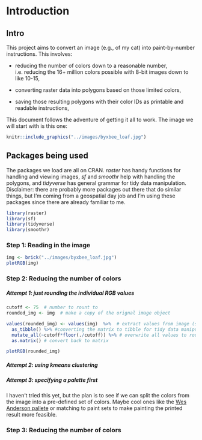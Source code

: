 # Introduction {#paintByNumbers}

## Intro

This project aims to convert an image (e.g., of my cat) into paint-by-number instructions. This involves:

* reducing the number of colors down to a reasonable number, i.e. reducing the 16+ million colors possible with 8-bit images down to like 10-15,

* converting raster data into polygons based on those limited colors,

* saving those resulting polygons with their color IDs as printable and readable instructions,

This document follows the adventure of getting it all to work. The image we will start with is this one:

```r
knitr::include_graphics("../images/byxbee_loaf.jpg")
```


## Packages being used

The packages we load are all on CRAN. *raster* has handy functions for handling and viewing images, *sf* and *smoothr* help with handling the polygons, and *tidyverse* has general grammar for tidy data manipulation. Disclaimer: there are probably more packages out there that do similar things, but I'm coming from a geospatial day job and I'm using these packages since there are already familiar to me. 

```r
library(raster)
library(sf)
library(tidyverse)
library(smoothr)
```

### Step 1: Reading in the image

```r
img <- brick("../images/byxbee_loaf.jpg") 
plotRGB(img)
```

### Step 2: Reducing the number of colors

##### Attempt 1: just rounding the individual RGB values

```r
cutoff <- 75  # number to rount to
rounded_img <- img  # make a copy of the orignal image object

values(rounded_img) <- values(img)  %>%  # extract values from image (strip spatial component)
  as_tibble() %>% #converting the matrix to tibble for tidy data manipulation
  mutate_all(~cutoff*floor(./cutoff)) %>% # overwrite all values to rounded down values to cutoff
  as.matrix() # convert back to matrix

plotRGB(rounded_img)
```

##### Attempt 2: using kmeans clustering 

##### Attempt 3: specifying a palette first

I haven't tried this yet, but the plan is to see if we can split the colors from the image into a pre-defined set of colors. Maybe cool ones like the [Wes Anderson pallete](https://github.com/karthik/wesanderson) or matching to paint sets to make painting the printed result more feasible. 

### Step 3: Reducing the number of colors